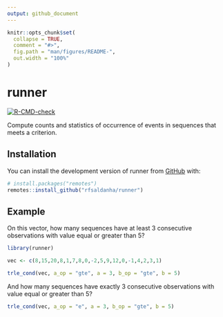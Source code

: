 ```yaml
---
output: github_document
---
```


<!-- README.md is generated from README.Rmd. Please edit that file -->

```r
knitr::opts_chunk$set(
  collapse = TRUE,
  comment = "#>",
  fig.path = "man/figures/README-",
  out.width = "100%"
)
```

# runner

<!-- badges: start -->
[![R-CMD-check](https://github.com/rfsaldanha/runner/actions/workflows/R-CMD-check.yaml/badge.svg)](https://github.com/rfsaldanha/runner/actions/workflows/R-CMD-check.yaml)
<!-- badges: end -->

Compute counts and statistics of occurrence of events in sequences that meets a criterion.

## Installation

You can install the development version of runner from [GitHub](https://github.com/) with:

``` r
# install.packages("remotes")
remotes::install_github("rfsaldanha/runner")
```

## Example

On this vector, how many sequences have at least 3 consecutive observations with value equal or greater than 5?

```r
library(runner)

vec <- c(8,15,20,8,1,7,8,0,-2,5,9,12,0,-1,4,2,3,1)

trle_cond(vec, a_op = "gte", a = 3, b_op = "gte", b = 5)
```

And how many sequences have exactly 3 consecutive observations with value equal or greater than 5?

```r
trle_cond(vec, a_op = "e", a = 3, b_op = "gte", b = 5)
```


